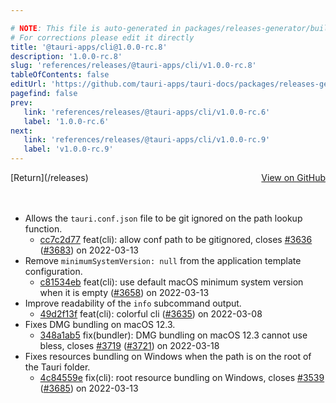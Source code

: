 ```yaml
---

# NOTE: This file is auto-generated in packages/releases-generator/build.ts
# For corrections please edit it directly
title: '@tauri-apps/cli@1.0.0-rc.8'
description: '1.0.0-rc.8'
slug: 'references/releases/@tauri-apps/cli/v1.0.0-rc.8'
tableOfContents: false
editUrl: 'https://github.com/tauri-apps/tauri-docs/packages/releases-generator/build.ts'
pagefind: false
prev:
   link: 'references/releases/@tauri-apps/cli/v1.0.0-rc.6'
   label: '1.0.0-rc.6'
next:
   link: 'references/releases/@tauri-apps/cli/v1.0.0-rc.9'
   label: 'v1.0.0-rc.9'
---
```


<div style="margin-bottom:3rem; display: flex; justify-content: space-between; align-items: center"><span>[Return](/releases)</span><span><a href="https://github.com/tauri-apps/tauri/releases/tag/@tauri-apps/cli-v1.0.0-rc.8">View on GitHub</a></span></div>

- Allows the `tauri.conf.json` file to be git ignored on the path lookup function.
  - [cc7c2d77](https://www.github.com/tauri-apps/tauri/commit/cc7c2d77da2e4a39ec2a97b080d41a719e6d0161) feat(cli): allow conf path to be gitignored, closes [#3636](https://www.github.com/tauri-apps/tauri/pull/3636) ([#3683](https://www.github.com/tauri-apps/tauri/pull/3683)) on 2022-03-13
- Remove `minimumSystemVersion: null` from the application template configuration.
  - [c81534eb](https://www.github.com/tauri-apps/tauri/commit/c81534ebd873c358e0346c7949aeb171803149a5) feat(cli): use default macOS minimum system version when it is empty ([#3658](https://www.github.com/tauri-apps/tauri/pull/3658)) on 2022-03-13
- Improve readability of the `info` subcommand output.
  - [49d2f13f](https://www.github.com/tauri-apps/tauri/commit/49d2f13fc07d763d5de9bf4b19d00c901776c11d) feat(cli): colorful cli ([#3635](https://www.github.com/tauri-apps/tauri/pull/3635)) on 2022-03-08
- Fixes DMG bundling on macOS 12.3.
  - [348a1ab5](https://www.github.com/tauri-apps/tauri/commit/348a1ab59d2697478a594016016f1fccbf1ac054) fix(bundler): DMG bundling on macOS 12.3 cannot use bless, closes [#3719](https://www.github.com/tauri-apps/tauri/pull/3719) ([#3721](https://www.github.com/tauri-apps/tauri/pull/3721)) on 2022-03-18
- Fixes resources bundling on Windows when the path is on the root of the Tauri folder.
  - [4c84559e](https://www.github.com/tauri-apps/tauri/commit/4c84559e1f3019e7aa2666b10a1a0bd97bb09d24) fix(cli): root resource bundling on Windows, closes [#3539](https://www.github.com/tauri-apps/tauri/pull/3539) ([#3685](https://www.github.com/tauri-apps/tauri/pull/3685)) on 2022-03-13

